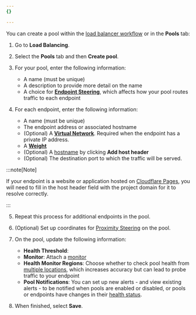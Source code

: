 ```yaml
---
{}

---
```



You can create a pool within the [load balancer workflow](/load-balancing/load-balancers/create-load-balancer/) or in the **Pools** tab:

1. Go to **Load Balancing**.

2. Select the **Pools** tab and then **Create pool**.

3. For your pool, enter the following information:
   * A name (must be unique)
   * A description to provide more detail on the name
   * A choice for [**Endpoint Steering**](/load-balancing/understand-basics/traffic-steering/origin-level-steering/), which affects how your pool routes traffic to each endpoint

4. For each endpoint, enter the following information:
   * A name (must be unique)
   * The endpoint address or associated hostname
   * (Optional) A [**Virtual Network**](/cloudflare-one/connections/connect-networks/private-net/cloudflared/tunnel-virtual-networks/). Required when the endpoint has a private IP address.
   * A [**Weight**](/load-balancing/understand-basics/traffic-steering/origin-level-steering/#weights)
   * (Optional) A [hostname](/load-balancing/additional-options/override-http-host-headers/) by clicking **Add host header**
   * (Optional) The destination port to which the traffic will be served.

:::note[Note]


If your endpoint is a website or application hosted on [Cloudflare Pages](/pages/), you will need to fill in the host header field with the project domain for it to resolve correctly.


:::

5. Repeat this process for additional endpoints in the pool.

6. (Optional) Set up coordinates for [Proximity Steering](/load-balancing/understand-basics/traffic-steering/steering-policies/proximity-steering/) on the pool.

7. On the pool, update the following information:
   * **Health Threshold**: <Render file="pool-health-threshold" product="load-balancing" />
   * **Monitor**: Attach a [monitor](/load-balancing/monitors/create-monitor/)
   * **Health Monitor Regions**: Choose whether to check pool health from [multiple locations](/load-balancing/monitors/#health-monitor-regions), which increases accuracy but can lead to probe traffic to your endpoint
   * **Pool Notifications**: You can set up new alerts - and view existing alerts - to be notified when pools are enabled or disabled, or pools or endpoints have changes in their [health status](/load-balancing/understand-basics/health-details/).

8. When finished, select **Save**.
